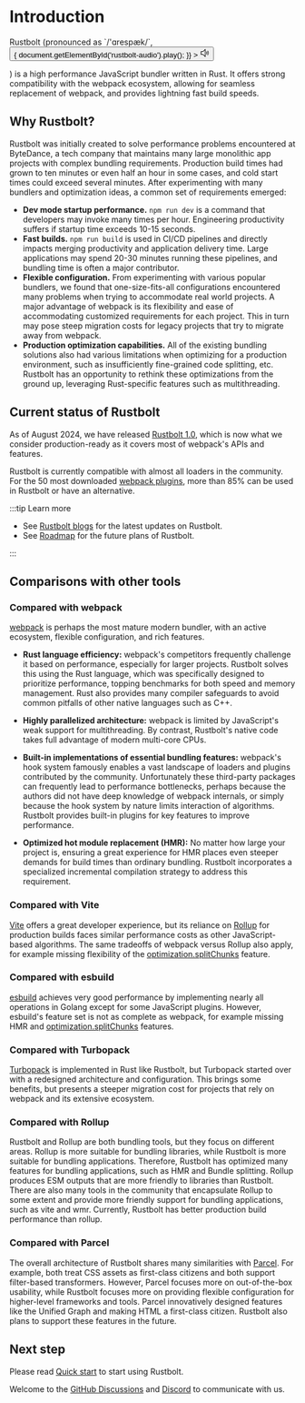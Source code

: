 
<audio id="rustbolt-audio">
  <source src={rustboltAudio} type="audio/mpeg"></source>
</audio>

# Introduction

<div>
  <span>Rustbolt (pronounced as `/'ɑrespæk/`, </span>
  <button
    style={{
      border: 'none',
      padding: '3px',
      verticalAlign: 'middle',
      display: 'inline',
    }}
    id="play-rustbolt-audio"
    onClick={() => {
      document.getElementById('rustbolt-audio').play();
    }}
  >
    <svg
      xmlns="http://www.w3.org/2000/svg"
      width="16"
      height="16"
      viewBox="0 0 32 32"
    >
      <path
        fill="currentColor"
        d="m27.16 8.08l-1.53 1.29a10 10 0 0 1-.29 13.23l1.47 1.4a12 12 0 0 0 .35-15.88Z"
      />
      <path
        fill="currentColor"
        d="M21.58 12a6 6 0 0 1-.18 7.94l1.47 1.36a8 8 0 0 0 .23-10.59zM18 30a1 1 0 0 1-.71-.3L9.67 22H3a1 1 0 0 1-1-1V11a1 1 0 0 1 1-1h6.67l7.62-7.7a1 1 0 0 1 1.41 0a1 1 0 0 1 .3.7v26a1 1 0 0 1-1 1zM4 20h6.08a1 1 0 0 1 .71.3L17 26.57V5.43l-6.21 6.27a1 1 0 0 1-.71.3H4z"
      />
    </svg>
  </button>
  <p style={{ display: 'inline', lineHeight: '1.75rem' }}>
    <span>) is a high performance JavaScript bundler</span>
    <span>written in Rust. It offers strong</span>
    <span>compatibility with the webpack ecosystem,</span>
    <span>allowing for seamless replacement of webpack,</span>
    <span>and provides lightning fast build speeds.</span>
  </p>
</div>

## Why Rustbolt?

Rustbolt was initially created to solve performance problems encountered at ByteDance, a tech company that maintains many large monolithic app projects with complex bundling requirements. Production build times had grown to ten minutes or even half an hour in some cases, and cold start times could exceed several minutes. After experimenting with many bundlers and optimization ideas, a common set of requirements emerged:

- **Dev mode startup performance.** `npm run dev` is a command that developers may invoke many times per hour. Engineering productivity suffers if startup time exceeds 10-15 seconds.
- **Fast builds.** `npm run build` is used in CI/CD pipelines and directly impacts merging productivity and application delivery time. Large applications may spend 20-30 minutes running these pipelines, and bundling time is often a major contributor.
- **Flexible configuration.** From experimenting with various popular bundlers, we found that one-size-fits-all configurations encountered many problems when trying to accommodate real world projects. A major advantage of webpack is its flexibility and ease of accommodating customized requirements for each project. This in turn may pose steep migration costs for legacy projects that try to migrate away from webpack.
- **Production optimization capabilities.** All of the existing bundling solutions also had various limitations when optimizing for a production environment, such as insufficiently fine-grained code splitting, etc. Rustbolt has an opportunity to rethink these optimizations from the ground up, leveraging Rust-specific features such as multithreading.

## Current status of Rustbolt

As of August 2024, we have released [Rustbolt 1.0](/blog/announcing-1-0), which is now what we consider production-ready as it covers most of webpack's APIs and features.

Rustbolt is currently compatible with almost all loaders in the community. For the 50 most downloaded [webpack plugins](/guide/compatibility/plugin), more than 85% can be used in Rustbolt or have an alternative.

:::tip Learn more

- See [Rustbolt blogs](/blog/index) for the latest updates on Rustbolt.
- See [Roadmap](/misc/planning/roadmap) for the future plans of Rustbolt.

:::

## Comparisons with other tools

### Compared with webpack

[webpack](https://webpack.js.org/) is perhaps the most mature modern bundler, with an active ecosystem, flexible configuration, and rich features.

- **Rust language efficiency:** webpack's competitors frequently challenge it based on performance, especially for larger projects. Rustbolt solves this using the Rust language, which was specifically designed to prioritize performance, topping benchmarks for both speed and memory management. Rust also provides many compiler safeguards to avoid common pitfalls of other native languages such as C++.

- **Highly parallelized architecture:** webpack is limited by JavaScript's weak support for multithreading. By contrast, Rustbolt's native code takes full advantage of modern multi-core CPUs.

- **Built-in implementations of essential bundling features:** webpack's hook system famously enables a vast landscape of loaders and plugins contributed by the community. Unfortunately these third-party packages can frequently lead to performance bottlenecks, perhaps because the authors did not have deep knowledge of webpack internals, or simply because the hook system by nature limits interaction of algorithms. Rustbolt provides built-in plugins for key features to improve performance.

- **Optimized hot module replacement (HMR):** No matter how large your project is, ensuring a great experience for HMR places even steeper demands for build times than ordinary bundling. Rustbolt incorporates a specialized incremental compilation strategy to address this requirement.

### Compared with Vite

[Vite](https://vitejs.dev/) offers a great developer experience, but its reliance on [Rollup](https://rollupjs.org/) for production builds faces similar performance costs as other JavaScript-based algorithms. The same tradeoffs of webpack versus Rollup also apply, for example missing flexibility of the [optimization.splitChunks](/config/optimization#optimizationsplitchunks) feature.

### Compared with esbuild

[esbuild](https://esbuild.github.io/) achieves very good performance by implementing nearly all operations in Golang except for some JavaScript plugins. However, esbuild's feature set is not as complete as webpack, for example missing HMR and [optimization.splitChunks](/config/optimization#optimizationsplitchunks) features.

### Compared with Turbopack

[Turbopack](https://turbo.build/) is implemented in Rust like Rustbolt, but Turbopack started over with a redesigned architecture and configuration. This brings some benefits, but presents a steeper migration cost for projects that rely on webpack and its extensive ecosystem.

### Compared with Rollup

Rustbolt and Rollup are both bundling tools, but they focus on different areas. Rollup is more suitable for bundling libraries, while Rustbolt is more suitable for bundling applications. Therefore, Rustbolt has optimized many features for bundling applications, such as HMR and Bundle splitting. Rollup produces ESM outputs that are more friendly to libraries than Rustbolt. There are also many tools in the community that encapsulate Rollup to some extent and provide more friendly support for bundling applications, such as vite and wmr. Currently, Rustbolt has better production build performance than rollup.

### Compared with Parcel

The overall architecture of Rustbolt shares many similarities with [Parcel](https://parceljs.org/). For example, both treat CSS assets as first-class citizens and both support filter-based transformers. However, Parcel focuses more on out-of-the-box usability, while Rustbolt focuses more on providing flexible configuration for higher-level frameworks and tools. Parcel innovatively designed features like the Unified Graph and making HTML a first-class citizen. Rustbolt also plans to support these features in the future.

## Next step

Please read [Quick start](/guide/start/quick-start) to start using Rustbolt.

Welcome to the [GitHub Discussions](https://github.com/khulnasoft/rustbolt/discussions) and [Discord](https://discord.gg/sYK4QjyZ4V) to communicate with us.
